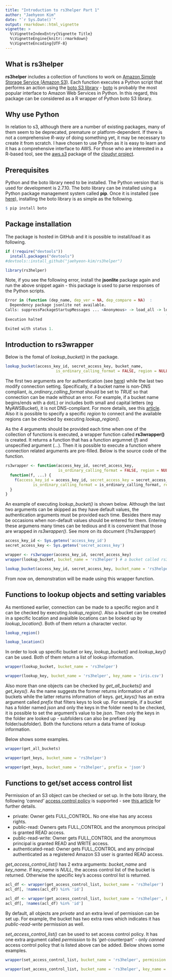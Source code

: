 ```yaml
---
title: "Introduction to rs3helper Part 1"
author: "Jaehyeon Kim"
date: "`r Sys.Date()`"
output: rmarkdown::html_vignette
vignette: >
  %\VignetteIndexEntry{Vignette Title}
  %\VignetteEngine{knitr::rmarkdown}
  %\VignetteEncoding{UTF-8}
---
```


## What is rs3helper

**rs3helper** includes a collection of functions to work on [Amazon Simple Storage Service (Amazon S3)](https://aws.amazon.com/s3/). Each function executes a Python script that performs an action using the [boto S3 library](http://boto.cloudhackers.com/en/latest/ref/s3.html) - [boto](https://github.com/boto/boto) is probably the most popular interface to Amazon Web Services in Python. In this regard, this package can be considered as a R wrapper of Python boto S3 library.

## Why use Python

In relation to s3, although there are a number of existing packages, many of them seem to be deprecated, premature or platform-dependent. If there is not a comprehensive *R-way* of doing something yet, it may be necessary to create it from scratch. I have chosen to use Python as it is easy to learn and it has a comprehensive interface to AWS. For those who are interested in a R-based tool, see the [aws.s3](https://github.com/cloudyr/aws.s3) package of the [cloudyr project](https://github.com/cloudyr).

## Prerequisites

Python and the boto library need to be installed. The Python version that is used for development is 2.7.10. The boto library can be installed using a Python package management system called **pip**. Once it is installed (see [here](http://pip.readthedocs.org/en/stable/installing/)), installing the boto library is as simple as the following.

```r
$ pip install boto
```

## Package installation

The package is hosted in GitHub and it is possible to install/load it as following.

```r
if (!require("devtools"))
  install.packages("devtools")
#devtools::install_github("jaehyeon-kim/rs3helper")

library(rs3helper)
```

Note, if you see the following error, install the **jsonlite** package again and run the above snippet again - this package is used to parse responses of the Python scripts.

```r
Error in (function (dep_name, dep_ver = NA, dep_compare = NA)  : 
  Dependency package jsonlite not available.
Calls: suppressPackageStartupMessages ... <Anonymous> -> load_all -> load_depends 
                                                                      -> mapply -> <Anonymous>
Execution halted

Exited with status 1.
```

## Introduction to rs3wrapper

Below is the fomal of *lookup_bucket()* in the package.

```r
lookup_bucket(access_key_id, secret_access_key, bucket_name, 
                      is_ordinary_calling_format = FALSE, region = NULL)
```

The first two arguments are for authentication (see [here](http://docs.aws.amazon.com/AWSSimpleQueueService/latest/SQSGettingStartedGuide/AWSCredentials.html)) while the last two modify connection setting. Specifically, if a bucket name is non-DNS compliant, *is_ordinary_calling_format* should be set to *TRUE* so that connection can be made without an error. For example, if a bucket name begins/ends with a dot(.) or includes both small and capital letters (eg MyAWSBucket), it is not DNS-compliant. For more details, see this [article](http://docs.aws.amazon.com/AmazonS3/latest/dev/BucketRestrictions.html). Also it is possible to specify a specific *region* to connect and the available regions can be checked by executing *lookup_region()*.

As the 4 arguments should be provided each time when one of the collection of functions is executed, a wrapper function called **rs3wrapper()** is created. It returns a function that has a function argumnet (*f*) and unspecified argument (*...*). Then it is possible to execute a function where connection related arguments are pre-filled. Below is the source code of the function.

```r
rs3wrapper <- function(access_key_id, secret_access_key, 
                       is_ordinary_calling_format = FALSE, region = NULL) {
  function(f, ...) {
    f(access_key_id = access_key_id, secret_access_key = secret_access_key, 
            is_ordinary_calling_format = is_ordinary_calling_format, region = region, ...)
  }
}
```

An example of executing *lookup_bucket()* is shown below. Although the last two arguments can be skipped as they have default values, the authentication arguments must be provided each time. Besides there may be occasions when non-default values should be entered for them. Entering these argumens many times can be tedious and it is convenient that those are wrapped in *rs3wrapper()*. See more on its document (*?rs3wrapper*)

```r
access_key_id <- Sys.getenv('access_key_id')
secret_access_key <- Sys.getenv('secret_access_key')

wrapper <- rs3wrapper(access_key_id, secret_access_key)
wrapper(lookup_bucket, bucket_name = 'rs3helper') # a bucket called rs3helper is created

lookup_bucket(access_key_id, secret_access_key, bucket_name = 'rs3helper')
```

From now on, demonstration will be made using this wrapper function.

## Functions to lookup objects and setting variables

As mentioned earlier, connection can be made to a specific region and it can be checked by executing *lookup_region()*. Also a bucket can be created in a specific location and avaialble locations can be looked up by *lookup_location()*. Both of them return a character vector.

```r
lookup_region()

lookup_location()
```

In order to look up specific bucket or key, *lookup_bucket()* and *lookup_key()* can be used. Both of them return a list of lookup information.

```r
wrapper(lookup_bucket, bucket_name = 'rs3helper')

wrapper(lookup_key, bucket_name = 'rs3helper', key_name = 'iris.csv')
```

Also more than one objects can be checked by *get_all_buckets()* and *get_keys()*. As the name suggests the former returns information of all buckets while the latter returns information of keys. *get_keys()* has an extra argument called *prefix* that filters keys to look up. For example, if a bucket has a folder named *json* and only the keys in the folder need to be checked, it is possible to set the argument's value to be *json*. Then only the keys in the folder are looked up - subfolders can also be prefixed (eg folder/subfolder). Both the functions return a data frame of lookup information.

Below shows some examples.

```r
wrapper(get_all_buckets)

wrapper(get_keys, bucket_name = 'rs3helper')

wrapper(get_keys, bucket_name = 'rs3helper', prefix = 'json')
```

## Functions to get/set access control list

Permission of an S3 object can be checked or set up. In the boto library, the following *'canned'* [access control policy](http://docs.aws.amazon.com/AmazonS3/latest/dev/acl-overview.html) is supported - see [this article](https://boto.readthedocs.org/en/2.6.0/s3_tut.html) for further details.

- private: Owner gets FULL_CONTROL. No one else has any access rights.
- public-read: Owners gets FULL_CONTROL and the anonymous principal is granted READ access.
- public-read-write: Owner gets FULL_CONTROL and the anonymous principal is granted READ and WRITE access.
- authenticated-read: Owner gets FULL_CONTROL and any principal authenticated as a registered Amazon S3 user is granted READ access.

*get_access_control_list()* has 2 extra arguments: *bucket_name* and *key_name*. If *key_name* is *NULL*, the access control list of the bucket is returned. Otherwise the specific key's access control list is returned.

```r
acl_df <- wrapper(get_access_control_list, bucket_name = 'rs3helper')
acl_df[, !names(acl_df) %in% 'id']

acl_df <- wrapper(get_access_control_list, bucket_name = 'rs3helper', key_name = 'json/iris.json')
acl_df[, !names(acl_df) %in% 'id']
```

By default, all objects are *private* and an extra level of permission can be set up. For example, the bucket has two extra rows which indicates it has *public-read-write* permission as well.

*set_access_control_list()* can be used to set access control policy. It has one extra argument called *permission* to its '*get*-counterpart' - only *canned* access control policy that is listed above can be added. Below shows some examples.

```r
wrapper(set_access_control_list, bucket_name = 'rs3helper', permission = 'public-read-write')

wrapper(set_access_control_list, bucket_name = 'rs3helper', key_name = 'json/iris.json', permission = 'private')
```








